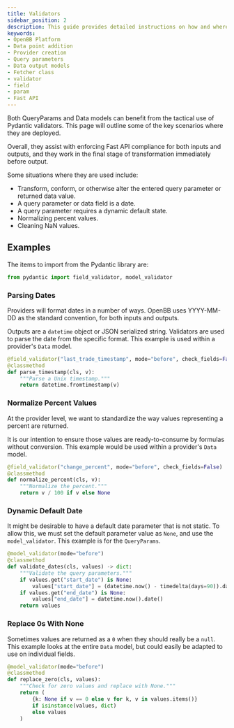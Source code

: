 ```yaml
---
title: Validators
sidebar_position: 2
description: This guide provides detailed instructions on how and where validators should be used.
keywords:
- OpenBB Platform
- Data point addition
- Provider creation
- Query parameters
- Data output models
- Fetcher class
- validator
- field
- param
- Fast API
---
```



<HeadTitle title="Validators - Developer Guidelines - Development | OpenBB Docs" />

Both QueryParams and Data models can benefit from the tactical use of Pydantic validators.
This page will outline some of the key scenarios where they are deployed.

Overall, they assist with enforcing Fast API compliance for both inputs and outputs,
and they work in the final stage of transformation immediately before output.

Some situations where they are used include:

- Transform, conform, or otherwise alter the entered query parameter or returned data value.
- A query parameter or data field is a date.
- A query parameter requires a dynamic default state.
- Normalizing percent values.
- Cleaning NaN values.

## Examples

The items to import from the Pydantic library are:

```python
from pydantic import field_validator, model_validator
```

### Parsing Dates

Providers will format dates in a number of ways. OpenBB uses YYYY-MM-DD as the standard convention, for both inputs and outputs.

Outputs are a `datetime` object or JSON serialized string. Validators are used to parse the date from the specific format.
This example is used within a provider's `Data` model.

```python
@field_validator("last_trade_timestamp", mode="before", check_fields=False)
@classmethod
def parse_timestamp(cls, v):
    """Parse a Unix timestamp."""
    return datetime.fromtimestamp(v)
```

### Normalize Percent Values

At the provider level, we want to standardize the way values representing a percent are returned.

It is our intention to ensure those values are ready-to-consume by formulas without conversion.
This example would be used within a provider's `Data` model.

```python
@field_validator("change_percent", mode="before", check_fields=False)
@classmethod
def normalize_percent(cls, v):
    """Normalize the percent."""
    return v / 100 if v else None
```

### Dynamic Default Date

It might be desirable to have a default date parameter that is not static. To allow this, we must set the default parameter value as `None`, and use the `model_validator`. This example is for the `QueryParams`.

```python
@model_validator(mode="before")
@classmethod
def validate_dates(cls, values) -> dict:
    """Validate the query parameters."""
    if values.get("start_date") is None:
        values["start_date"] = (datetime.now() - timedelta(days=90)).date()
    if values.get("end_date") is None:
        values["end_date"] = datetime.now().date()
    return values
```

### Replace 0s With None

Sometimes values are returned as a `0` when they should really be a `null`.
This example looks at the entire `Data` model, but could easily be adapted to use on individual fields.

```python
@model_validator(mode="before")
@classmethod
def replace_zero(cls, values):
    """Check for zero values and replace with None."""
    return (
        {k: None if v == 0 else v for k, v in values.items()}
        if isinstance(values, dict)
        else values
    )
```
